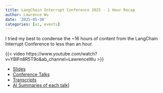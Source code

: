 ```yaml
---
title: LangChain Interrupt Conference 2025 - 1 Hour Recap
author: Lawrence Wu
date: '2025-05-30'
categories: [ai, events]
---
```


I tried my best to condense the ~16 hours of content from the LangChain Interrupt Conference to less than an hour.

{{< video https://www.youtube.com/watch?v=YBlFn8R5T9o&ab_channel=LawrenceWu >}}

- [Slides](https://docs.google.com/presentation/d/1RMGq3dCbmQ-JZPeHYLD9XKTRXk9IKHTFUnHbVXAjqHU/edit)
- [Conference Talks](https://www.youtube.com/playlist?list=PLnbEdh6BRkSjXMPmvxkmOz0VM3p4jtQ7d)
- [Transcripts](https://lawwu.github.io/transcripts/index_langchain_interrupt_2025_official.html)
- [AI Summaries of each talk](https://lawwu.github.io/posts/2025-05-23-langchain-interrupt-2025-recap/)]